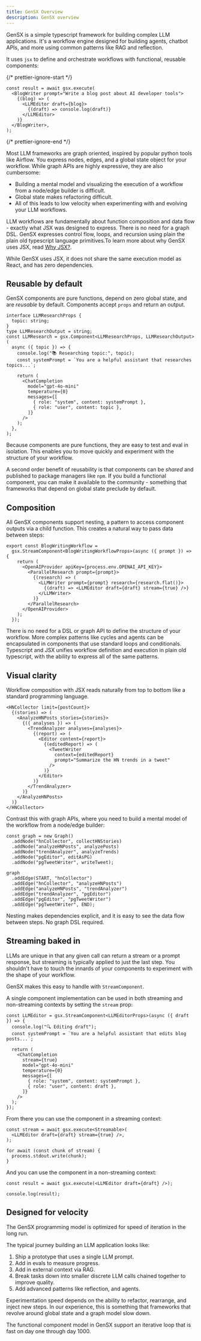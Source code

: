 ```yaml
---
title: GenSX Overview
description: GenSX overview
---
```


GenSX is a simple typescript framework for building complex LLM applications. It's a workflow engine designed for building agents, chatbot APIs, and more using common patterns like RAG and reflection.

It uses `jsx` to define and orchestrate workflows with functional, reusable components:

{/* prettier-ignore-start */}

```tsx
const result = await gsx.execute(
  <BlogWriter prompt="Write a blog post about AI developer tools">
    {(blog) => (
      <LLMEditor draft={blog}>
        {(draft) => console.log(draft)}
      </LLMEditor>
    )}
  </BlogWriter>,
);
```

{/* prettier-ignore-end */}

Most LLM frameworks are graph oriented, inspired by popular python tools like Airflow. You express nodes, edges, and a global state object for your workflow. While graph APIs are highly expressive, they are also cumbersome:

- Building a mental model and visualizing the execution of a workflow from a node/edge builder is difficult.
- Global state makes refactoring difficult.
- All of this leads to low velocity when experimenting with and evolving your LLM workflows.

LLM workflows are fundamentally about function composition and data flow - exactly what JSX was designed to express. There is no need for a graph DSL. GenSX expresses control flow, loops, and recursion using plain the plain old typescript language primitives.To learn more about why GenSX uses JSX, read [Why JSX?](/why-jsx).

While GenSX uses JSX, it does not share the same execution model as React, and has zero dependencies.

## Reusable by default

GenSX components are pure functions, depend on zero global state, and are _reusable_ by default. Components accept `props` and return an output.

```tsx
interface LLMResearchProps {
  topic: string;
}
type LLMResearchOutput = string;
const LLMResearch = gsx.Component<LLMResearchProps, LLMResearchOutput>(
  async ({ topic }) => {
    console.log("📚 Researching topic:", topic);
    const systemPrompt = `You are a helpful assistant that researches topics...`;

    return (
      <ChatCompletion
        model="gpt-4o-mini"
        temperature={0}
        messages={[
          { role: "system", content: systemPrompt },
          { role: "user", content: topic },
        ]}
      />
    );
  },
);
```

Because components are pure functions, they are easy to test and eval in isolation. This enables you to move quickly and experiment with the structure of your workflow.

A second order benefit of reusability is that components can be _shared_ and published to package managers like `npm`. If you build a functional component, you can make it available to the community - something that frameworks that depend on global state preclude by default.

## Composition

All GenSX components support nesting, a pattern to access component outputs via a child function. This creates a natural way to pass data between steps:

```tsx
export const BlogWritingWorkflow =
  gsx.StreamComponent<BlogWritingWorkflowProps>(async ({ prompt }) => {
    return (
      <OpenAIProvider apiKey={process.env.OPENAI_API_KEY}>
        <ParallelResearch prompt={prompt}>
          {(research) => (
            <LLMWriter prompt={prompt} research={research.flat()}>
              {(draft) => <LLMEditor draft={draft} stream={true} />}
            </LLMWriter>
          )}
        </ParallelResearch>
      </OpenAIProvider>
    );
  });
```

There is no need for a DSL or graph API to define the structure of your workflow. More complex patterns like cycles and agents can be encapsulated in components that use standard loops and conditionals. Typescript and JSX unifies workflow definition and execution in plain old typescript, with the ability to express all of the same patterns.

## Visual clarity

Workflow composition with JSX reads naturally from top to bottom like a standard programming language.

```tsx
<HNCollector limit={postCount}>
  {(stories) => (
    <AnalyzeHNPosts stories={stories}>
      {({ analyses }) => (
        <TrendAnalyzer analyses={analyses}>
          {(report) => (
            <Editor content={report}>
              {(editedReport) => (
                <TweetWriter
                  context={editedReport}
                  prompt="Summarize the HN trends in a tweet"
                />
              )}
            </Editor>
          )}
        </TrendAnalyzer>
      )}
    </AnalyzeHNPosts>
  )}
</HNCollector>
```

Contrast this with graph APIs, where you need to build a mental model of the workflow from a node/edge builder:

```tsx
const graph = new Graph()
  .addNode("hnCollector", collectHNStories)
  .addNode("analyzeHNPosts", analyzePosts)
  .addNode("trendAnalyzer", analyzeTrends)
  .addNode("pgEditor", editAsPG)
  .addNode("pgTweetWriter", writeTweet);

graph
  .addEdge(START, "hnCollector")
  .addEdge("hnCollector", "analyzeHNPosts")
  .addEdge("analyzeHNPosts", "trendAnalyzer")
  .addEdge("trendAnalyzer", "pgEditor")
  .addEdge("pgEditor", "pgTweetWriter")
  .addEdge("pgTweetWriter", END);
```

Nesting makes dependencies explicit, and it is easy to see the data flow between steps. No graph DSL required.

## Streaming baked in

LLMs are unique in that any given call can return a stream or a prompt response, but streaming is typically applied to just the last step. You shouldn't have to touch the innards of your components to experiment with the shape of your workflow.

GenSX makes this easy to handle with `StreamComponent`.

A single component implementation can be used in both streaming and non-streaming contexts by setting the `stream` prop:

```tsx
const LLMEditor = gsx.StreamComponent<LLMEditorProps>(async ({ draft }) => {
  console.log("🔍 Editing draft");
  const systemPrompt = `You are a helpful assistant that edits blog posts...`;

  return (
    <ChatCompletion
      stream={true}
      model="gpt-4o-mini"
      temperature={0}
      messages={[
        { role: "system", content: systemPrompt },
        { role: "user", content: draft },
      ]}
    />
  );
});
```

From there you can use the component in a streaming context:

```tsx
const stream = await gsx.execute<Streamable>(
  <LLMEditor draft={draft} stream={true} />,
);

for await (const chunk of stream) {
  process.stdout.write(chunk);
}
```

And you can use the component in a non-streaming context:

```tsx
const result = await gsx.execute(<LLMEditor draft={draft} />);

console.log(result);
```

## Designed for velocity

The GenSX programming model is optimized for speed of iteration in the long run.

The typical journey building an LLM application looks like:

1. Ship a prototype that uses a single LLM prompt.
2. Add in evals to measure progress.
3. Add in external context via RAG.
4. Break tasks down into smaller discrete LLM calls chained together to improve quality.
5. Add advanced patterns like reflection, and agents.

Experimentation speed depends on the ability to refactor, rearrange, and inject new steps. In our experience, this is something that frameworks that revolve around global state and a graph model slow down.

The functional component model in GenSX support an iterative loop that is fast on day one through day 1000.
